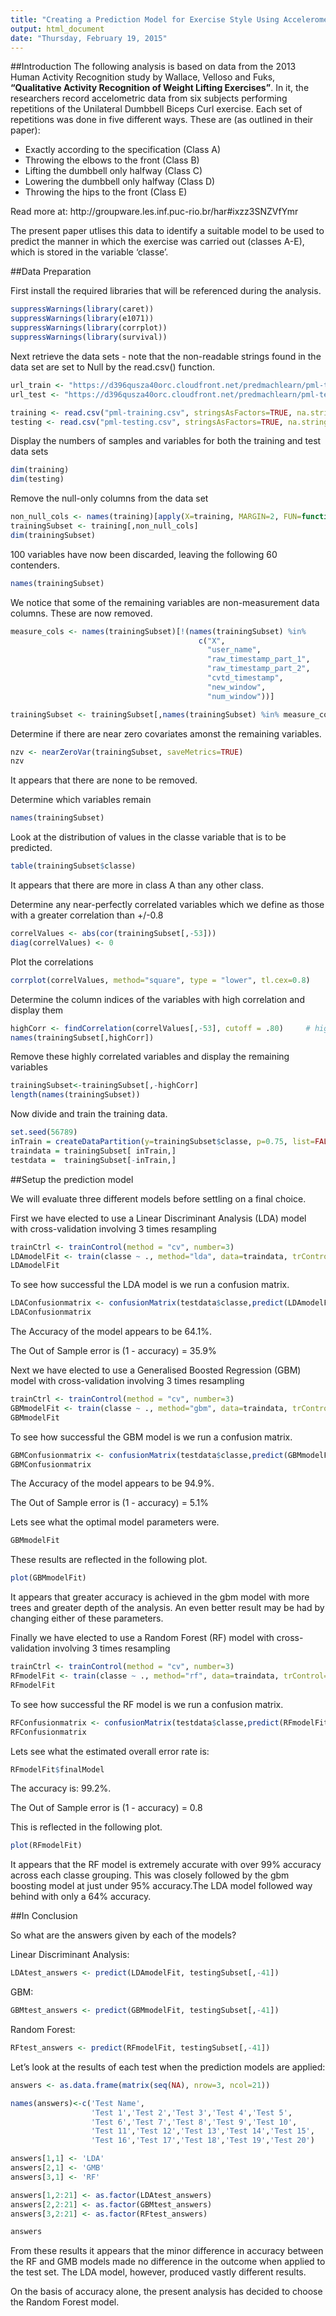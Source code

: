 ```yaml
---
title: "Creating a Prediction Model for Exercise Style Using Accelerometric Data"
output: html_document
date: "Thursday, February 19, 2015"
---
```


##Introduction
The following analysis is based on data from the 2013 Human Activity Recognition study by Wallace, Velloso and Fuks, **"Qualitative Activity Recognition of Weight Lifting Exercises"**. In it, the researchers record accelometric data from six subjects performing repetitions of the Unilateral Dumbbell Biceps Curl exercise. Each set of repetitions was done in five different ways. These are (as outlined in their paper):

* Exactly according to the specification (Class A) 
* Throwing the elbows to the front (Class B)
* Lifting the dumbbell only halfway (Class C) 
* Lowering the dumbbell only halfway (Class D) 
* Throwing the hips to the front (Class E)

Read more at: http://groupware.les.inf.puc-rio.br/har#ixzz3SNZVfYmr

The present paper utlises this data to identify a suitable model to be used to predict the manner in which the exercise was carried out (classes A-E), which is stored in the variable 'classe'.

##Data Preparation

First install the required libraries that will be referenced during the analysis.
```r
suppressWarnings(library(caret))
suppressWarnings(library(e1071))
suppressWarnings(library(corrplot))
suppressWarnings(library(survival))
```

Next retrieve the data sets - note that the non-readable strings found in the data set are set to Null by the read.csv() function.
```r
url_train <- "https://d396qusza40orc.cloudfront.net/predmachlearn/pml-training.csv"
url_test <- "https://d396qusza40orc.cloudfront.net/predmachlearn/pml-testing.csv"

training <- read.csv("pml-training.csv", stringsAsFactors=TRUE, na.strings=c("NA","","#DIV/0!"))
testing <- read.csv("pml-testing.csv", stringsAsFactors=TRUE, na.strings=c("NA","","#DIV/0!"))
```

Display the numbers of samples and variables for both the training and test data sets
```r
dim(training)
dim(testing)
```

Remove the null-only columns from the data set
```r
non_null_cols <- names(training)[apply(X=training, MARGIN=2, FUN=function(x) !sum(is.na(x[1])))]
trainingSubset <- training[,non_null_cols]
dim(trainingSubset)
```

100 variables have now been discarded, leaving the following 60 contenders.
```r
names(trainingSubset)
```

We notice that some of the remaining variables are non-measurement data columns. These are now removed.
```r
measure_cols <- names(trainingSubset)[!(names(trainingSubset) %in% 
                                          c("X",
                                            "user_name",
                                            "raw_timestamp_part_1",
                                            "raw_timestamp_part_2",
                                            "cvtd_timestamp",
                                            "new_window",
                                            "num_window"))]

trainingSubset <- trainingSubset[,names(trainingSubset) %in% measure_cols]
```

Determine if there are near zero covariates amonst the remaining variables.
```r
nzv <- nearZeroVar(trainingSubset, saveMetrics=TRUE)
nzv
```

It appears that there are none to be removed. 

Determine which variables remain 
```r
names(trainingSubset)
```

Look at the distribution of values in the classe variable that is to be predicted. 
```r
table(trainingSubset$classe)
```

It appears that there are more in class A than any other class.

Determine any near-perfectly correlated variables which we define as those with a greater correlation than +/-0.8
```r
correlValues <- abs(cor(trainingSubset[,-53]))
diag(correlValues) <- 0
```

Plot the correlations
```r
corrplot(correlValues, method="square", type = "lower", tl.cex=0.8)
```

Determine the column indices of the variables with high correlation and display them
```r
highCorr <- findCorrelation(correlValues[,-53], cutoff = .80)     # high correlation
names(trainingSubset[,highCorr])
```

Remove these highly correlated variables and display the remaining variables
```r
trainingSubset<-trainingSubset[,-highCorr]    
length(names(trainingSubset))
```

Now divide and train the training data.
```r
set.seed(56789)
inTrain = createDataPartition(y=trainingSubset$classe, p=0.75, list=FALSE)
traindata = trainingSubset[ inTrain,]
testdata =  trainingSubset[-inTrain,]
```

##Setup the prediction model

We will evaluate three different models before settling on a final choice.

First we have elected to use a Linear Discriminant Analysis (LDA) model with cross-validation involving 3 times resampling
```r
trainCtrl <- trainControl(method = "cv", number=3)
LDAmodelFit <- train(classe ~ ., method="lda", data=traindata, trControl=trainCtrl)
LDAmodelFit
```

To see how successful the LDA model is we run a confusion matrix.
```r
LDAConfusionmatrix <- confusionMatrix(testdata$classe,predict(LDAmodelFit,testdata))
LDAConfusionmatrix
```
The Accuracy of the model appears to be 64.1%.

The Out of Sample error is (1 - accuracy) = 35.9%

Next we have elected to use a Generalised Boosted Regression (GBM) model with cross-validation involving 3 times resampling
```r
trainCtrl <- trainControl(method = "cv", number=3)
GBMmodelFit <- train(classe ~ ., method="gbm", data=traindata, trControl=trainCtrl, verbose = FALSE)
GBMmodelFit
```

To see how successful the GBM model is we run a confusion matrix.
```r
GBMConfusionmatrix <- confusionMatrix(testdata$classe,predict(GBMmodelFit,testdata))
GBMConfusionmatrix
```
The Accuracy of the model appears to be 94.9%.

The Out of Sample error is (1 - accuracy) = 5.1%

Lets see what the optimal model parameters were.
```r
GBMmodelFit
```

These results are reflected in the following plot.
```r
plot(GBMmodelFit)
```

It appears that greater accuracy is achieved in the gbm model with more trees and greater depth of the analysis. An even better result may be had by changing either of these parameters.  

Finally we have elected to use a Random Forest (RF) model with cross-validation involving 3 times resampling
```r
trainCtrl <- trainControl(method = "cv", number=3)
RFmodelFit <- train(classe ~ ., method="rf", data=traindata, trControl=trainCtrl, importance=TRUE)
RFmodelFit
```

To see how successful the RF model is we run a confusion matrix.

```r
RFConfusionmatrix <- confusionMatrix(testdata$classe,predict(RFmodelFit,testdata))
RFConfusionmatrix
```

Lets see what the estimated overall error rate is:

```r
RFmodelFit$finalModel
```

The accuracy is: 99.2%.

The Out of Sample error is (1 - accuracy) = 0.8

This is reflected in the following plot.

```r
plot(RFmodelFit)
```

It appears that the RF model is extremely accurate with over 99% accuracy across each classe grouping. This was closely followed by the gbm boosting model at just under 95% accuracy.The LDA model followed way behind with only a 64% accuracy.

##In Conclusion

So what are the answers given by each of the models?

Linear Discriminant Analysis:
```r
LDAtest_answers <- predict(LDAmodelFit, testingSubset[,-41])
```

GBM:
```r
GBMtest_answers <- predict(GBMmodelFit, testingSubset[,-41])
```

Random Forest:
```r
RFtest_answers <- predict(RFmodelFit, testingSubset[,-41])
```

Let's look at the results of each test when the prediction models are applied:
```r
answers <- as.data.frame(matrix(seq(NA), nrow=3, ncol=21))

names(answers)<-c('Test Name',
                  'Test 1','Test 2','Test 3','Test 4','Test 5',
                  'Test 6','Test 7','Test 8','Test 9','Test 10',
                  'Test 11','Test 12','Test 13','Test 14','Test 15',
                  'Test 16','Test 17','Test 18','Test 19','Test 20')

answers[1,1] <- 'LDA'
answers[2,1] <- 'GMB'
answers[3,1] <- 'RF'

answers[1,2:21] <- as.factor(LDAtest_answers)
answers[2,2:21] <- as.factor(GBMtest_answers)
answers[3,2:21] <- as.factor(RFtest_answers)

answers
```

From these results it appears that the minor difference in accuracy between the RF and GMB models made no difference in the outcome when applied to the test set. The LDA model, however, produced vastly different results.

On the basis of accuracy alone, the present analysis has decided to choose the Random Forest model.